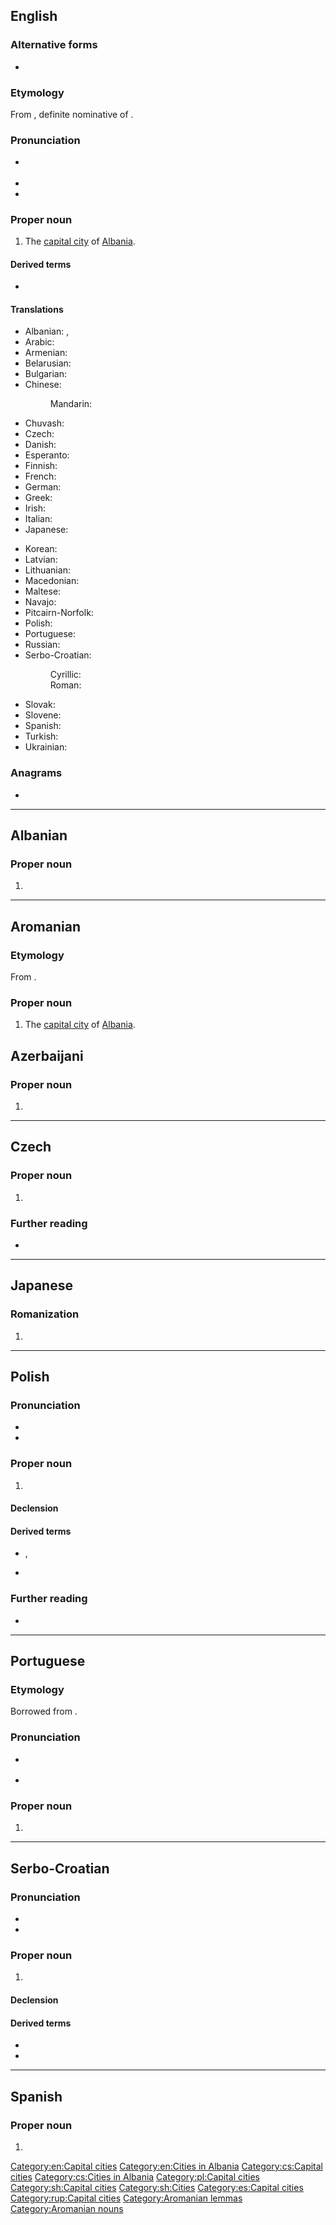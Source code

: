 {{also|tirana|Tîrana|Tirāna|Tirānā}}
==English==
{{wikipedia}}

===Alternative forms===
* {{alter|sq|Tiranë}}

===Etymology===
From {{etyl|sq|en}} {{m|sq|Tirana}}, definite nominative of {{m|sq|Tiranë}}.

===Pronunciation===
* {{a|UK|US}} {{IPA|en|/tɪˈɹɑː.nə/}}
* {{audio|en|en-us-Tirana.ogg|Audio (US)}}
* {{rhymes|en|ɑːnə}}

===Proper noun===
{{en-proper noun}}

# The [[capital city]] of [[Albania]].

====Derived terms====
* {{l|sq|Tiranan}}

====Translations====
{{trans-top|capital city of Albania}}
* Albanian: {{t+|sq|Tirana}} {{qualifier|definite}}, {{t|sq|Tiranë}} {{qualifier|indefinite}}
* Arabic: {{t|ar|تِيرَانَا|f|tr=tirānā}}
* Armenian: {{t|hy|Տիրանա}}
* Belarusian: {{t|be|Тыра́на|f}}
* Bulgarian: {{t|bg|Тира́на|f}}
* Chinese:
*: Mandarin: {{t+|cmn|地拉那|tr=Dìlānà}}
* Chuvash: {{t|cv|Тира́на}}
* Czech: {{t+|cs|Tirana|f}}
* Danish: {{t|da|Tirana}}
* Esperanto: {{t+|eo|Tirano}}
* Finnish: {{t+|fi|Tirana}}
* French: {{t+|fr|Tirana|m}}
* German: {{t+|de|Tirana|n}}
* Greek: {{t+|el|Τίρανα}}
* Irish: {{t|ga|Tiorána|m}}
* Italian: {{t+|it|Tirana}}
* Japanese: {{t|ja|ティラナ|tr=Tirana}}
{{trans-mid}}
* Korean: {{t|ko|티라나|tr=Tirana}}
* Latvian: {{t|lv|Tirāna|f}}
* Lithuanian: {{t|lt|Tirana|f}}
* Macedonian: {{t+|mk|Тира́на|f}}
* Maltese: {{t|mt|Tirana}}
* Navajo: {{t|nv|Tiwáána|sc=Latn}}
* Pitcairn-Norfolk: {{t|pih|Tirana}}
* Polish: {{t+|pl|Tirana|f}}
* Portuguese: {{t+|pt|Tirana|f}}
* Russian: {{t+|ru|Тира́на|f}}
* Serbo-Croatian:
*: Cyrillic: {{t|sh|Тира̀на|f}}
*: Roman: {{t+|sh|Tiràna|f}}
* Slovak: {{t|sk|Tirana|f}}
* Slovene: {{t|sl|Tirana|f}}
* Spanish: {{t+|es|Tirana}}
* Turkish: {{t|tr|Tiran}}
* Ukrainian: {{t|uk|Тира́на|f}}
{{trans-bottom}}

===Anagrams===
* {{anagrams|en|a=aainrt|Artina|Narita|Traina|antiar}}

[[Category:en:Capital cities]]
[[Category:en:Cities in Albania]]

----

==Albanian==

===Proper noun===
{{head|sq|proper noun form|g=f}}

# {{inflection of|sq|Tiranë||def|nom}}

----

==Aromanian==
===Etymology===
From {{etyl|sq|en}} {{m|sq|Tirana}}.

===Proper noun===
{{en-proper noun}}

# The [[capital city]] of [[Albania]].

==Azerbaijani==

===Proper noun===
{{head|az|proper noun}}

# {{l|en|Tirana}}

{{topics|az|Capital cities|Cities in Albania}}

----

==Czech==

===Proper noun===
{{cs-proper noun|g=f}}

# {{l|en|Tirana}} {{gloss|the capital city of Albania}}

===Further reading===
* {{R:KNLA}}

[[Category:cs:Capital cities]]
[[Category:cs:Cities in Albania]]

----

==Japanese==

===Romanization===
{{ja-romaji}}

# {{ja-romanization of|ティラナ}}

----

==Polish==

===Pronunciation===
* {{pl-IPA}}
* {{audio|pl|Pl-Tirana.ogg|audio}}

===Proper noun===
{{head|pl|proper noun|g=f}}

# {{l|en|Tirana}}

====Declension====
{{pl-decl-noun-sing
|Tirana
|Tirany
|Tiranie
|Tiranę
|Tiraną
|Tiranie
|Tirano
}}

====Derived terms====
* {{q|nouns}} {{l|pl|tirańczyk|g=m}}, {{l|pl|tiranka|g=f}}
* {{q|adjective}} {{l|pl|tirański}}

===Further reading===
* {{R:PWN}}

[[Category:pl:Capital cities]]

----

==Portuguese==

===Etymology===
Borrowed from {{bor|pt|sq|Tirana}}.

===Pronunciation===
* {{a|Brazil}} {{IPA|pt|/t͡ʃi.ˈɾɐ.nɐ/}}
* {{homophone|pt|tirana}}

===Proper noun===
{{pt-proper noun|f}}

# {{place|pt|capital city|c/Albania|t1=Tirana}}

----

==Serbo-Croatian==
{{wikipedia|lang=sh}}

===Pronunciation===
* {{IPA|sh|/tirǎna/}}
* {{hyphenation|sh|Ti|ra|na}}

===Proper noun===
{{sh-proper noun|g=f|head=Tiràna}}

# {{l|en|Tirana}}

====Declension====
{{sh-decl-noun-unc
|Tirana
|Tirane
|Tirani
|Tiranu
|[[Tirano]] / [[Tirana]]
|Tirani
|Tiranom
}}

====Derived terms====
* {{l|sh|Tiránac}}
* {{l|sh|Tìrānka}}

[[Category:sh:Capital cities]]
[[Category:sh:Cities]]

----

==Spanish==
{{wikipedia|lang=es}}

===Proper noun===
{{es-proper noun}}

# {{place|es|city|c/Albania|t1=Tirana}}

[[Category:es:Capital cities]]
[[Category:rup:Capital cities]]
[[Category:Aromanian lemmas]]
[[Category:Aromanian nouns]]